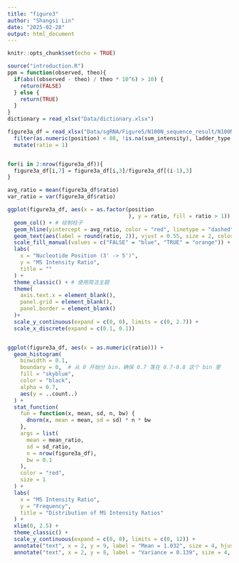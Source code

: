 ```yaml
---
title: "figure3"
author: "Shangsi Lin"
date: "2025-02-28"
output: html_document
---
```


```r
knitr::opts_chunk$set(echo = TRUE)
```

```r
source("introduction.R")
ppm = function(observed, theo){
  if(abs((observed - theo) / theo * 10^6) > 10) {
    return(FALSE)
  } else {
    return(TRUE)
  }
}
dictionary = read_xlsx("Data/dictionary.xlsx")
```

```r
figure3a_df = read_xlsx("Data/sgRNA/Figure5/N100N_sequence_result/N100N_plot.xlsx") %>% 
  filter(as.numeric(position) < 80, !is.na(sum_intensity), ladder_type == "3'") %>% 
  mutate(ratio = 1)


for(i in 2:nrow(figure3a_df)){
  figure3a_df[i,7] = figure3a_df[i,3]/figure3a_df[(i-1),3]
}

avg_ratio = mean(figure3a_df$ratio)
var_ratio = var(figure3a_df$ratio)

ggplot(figure3a_df, aes(x = as.factor(position
                                      ), y = ratio, fill = ratio > 1)) +
  geom_col() + # 绘制柱子
  geom_hline(yintercept = avg_ratio, color = "red", linetype = "dashed", size = 1) + # 添加红色水平线
  geom_text(aes(label = round(ratio, 2)), vjust = 0.55, size = 2, color = "black", angle = 90, nudge_y= 0.07, fontface = "bold") + # 在柱子顶部标记 ratio 值并旋转90度，调整位置
  scale_fill_manual(values = c("FALSE" = "blue", "TRUE" = "orange")) + # 设置柱子颜色
  labs(
    x = "Nucleotide Position (3' -> 5')",
    y = "MS Intensity Ratio",
    title = ""
  ) +
  theme_classic() + # 使用简洁主题
  theme(
    axis.text.x = element_blank(),
    panel.grid = element_blank(), 
    panel.border = element_blank() 
  )+ 
  scale_y_continuous(expand = c(0, 0), limits = c(0, 2.7)) +
  scale_x_discrete(expand = c(0.1, 0.1)) 


ggplot(figure3a_df, aes(x = as.numeric(ratio))) +
  geom_histogram(
    binwidth = 0.1, 
    boundary = 0,  # 从 0 开始分 bin，确保 0.7 落在 0.7-0.8 这个 bin 里
    fill = "skyblue", 
    color = "black", 
    alpha = 0.7, 
    aes(y = ..count..)
  ) + 
  stat_function(
    fun = function(x, mean, sd, n, bw) {
      dnorm(x, mean = mean, sd = sd) * n * bw
    },
    args = list(
      mean = mean_ratio, 
      sd = sd_ratio, 
      n = nrow(figure3a_df), 
      bw = 0.1
    ),
    color = "red", 
    size = 1
  ) + 
  labs(
    x = "MS Intensity Ratio",
    y = "Frequency",
    title = "Distribution of MS Intensity Ratios"
  ) +
  xlim(0, 2.5) +
  theme_classic() +
  scale_y_continuous(expand = c(0, 0), limits = c(0, 12)) + 
  annotate("text", x = 2, y = 9, label = "Mean = 1.032", size = 4, hjust = 0, color = "red") + 
  annotate("text", x = 2, y = 8, label = "Variance = 0.139", size = 4, hjust = 0, color = "blue")


```

